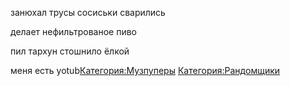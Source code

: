 {{Инфобокс для пуперов
|title2=Pacifist_
|другие_ники=Cnjgbwjn17, C 17
|image3=[[Файл:Pacifist.jpg|left]]
|caption3=
|сферы_творчества=RYTP, RYTPMV
|год_начала=2012
|image4=
|caption4=
|имя_фамилия=
|дата_рождения=
|место_проживания=
|ссылки=
*[https://www.youtube.com/user/Cnjgbwjn17 Youtube]
*[https://www.youtube.com/user/170kc17 Альт. канал]
}}занюхал трусы сосиськи сварились

делает нефильтрованое пиво

пил тархун стошнило ёлкой

меня есть yotub[[Категория:Музпуперы]]
[[Категория:Рандомщики]]